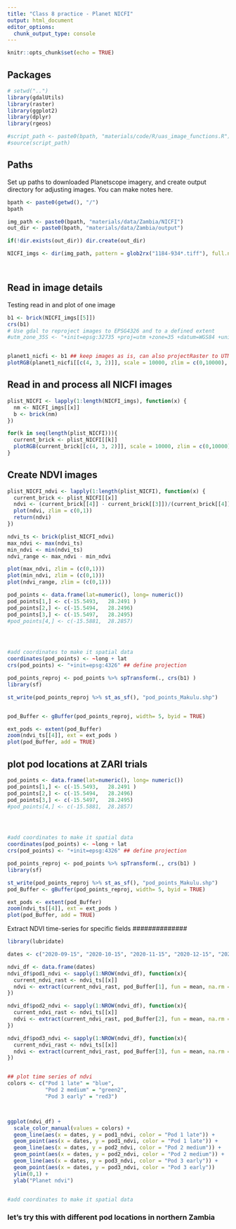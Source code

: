 ```yaml
---
title: "Class 8 practice - Planet NICFI"
output: html_document
editor_options: 
  chunk_output_type: console
---
```


```r
knitr::opts_chunk$set(echo = TRUE)
```


## Packages
```r
# setwd("..")
library(gdalUtils)
library(raster)
library(ggplot2)
library(dplyr)
library(rgeos)

#script_path <- paste0(bpath, "materials/code/R/uas_image_functions.R")
#source(script_path)
```

## Paths
Set up paths to downloaded Planetscope imagery, and create output directory for adjusting images. You can make notes here. 
```r
bpath <- paste0(getwd(), "/")
bpath

img_path <- paste0(bpath, "materials/data/Zambia/NICFI")
out_dir <- paste0(bpath, "materials/data/Zambia/output")

if(!dir.exists(out_dir)) dir.create(out_dir)

NICFI_imgs <- dir(img_path, pattern = glob2rx("1184-934*.tiff"), full.names = T) ## search only for specific quad, and .tiff file type




```

## Read in image details

Testing read in and plot of one image
```r
b1 <- brick(NICFI_imgs[[5]])
crs(b1)
# Use gdal to reproject images to EPSG4326 and to a defined extent
#utm_zone_35S <- "+init=epsg:32735 +proj=utm +zone=35 +datum=WGS84 +units=m"


planet1_nicfi <- b1 ## keep images as is, can also projectRaster to UTM projection
plotRGB(planet1_nicfi[[c(4, 3, 2)]], scale = 10000, zlim = c(0,10000), stretch = "lin")
```

## Read in and process all NICFI images
```r

plist_NICFI <- lapply(1:length(NICFI_imgs), function(x) {
  nm <- NICFI_imgs[[x]]
  b <- brick(nm)
})

for(k in seq(length(plist_NICFI))){
  current_brick <- plist_NICFI[[k]]
  plotRGB(current_brick[[c(4, 3, 2)]], scale = 10000, zlim = c(0,10000), stretch = "lin")
}
```

## Create NDVI images
```r

plist_NICFI_ndvi <- lapply(1:length(plist_NICFI), function(x) {
  current_brick <- plist_NICFI[[x]]
  ndvi <- (current_brick[[4]] - current_brick[[3]])/(current_brick[[4]] + current_brick[[3]])
  plot(ndvi, zlim = c(0,1))    
  return(ndvi)
})

ndvi_ts <- brick(plist_NICFI_ndvi)
max_ndvi <- max(ndvi_ts)
min_ndvi <- min(ndvi_ts)
ndvi_range <- max_ndvi - min_ndvi

plot(max_ndvi, zlim = (c(0,1)))
plot(min_ndvi, zlim = (c(0,1)))
plot(ndvi_range, zlim = (c(0,1)))


```

```r
pod_points <- data.frame(lat=numeric(), long= numeric())
pod_points[1,] <- c(-15.5493,	28.2491 ) 
pod_points[2,] <- c(-15.5494,	28.2496) 
pod_points[3,] <- c(-15.5497,	28.2495) 
#pod_points[4,] <- c(-15.5881,	28.2857) 




#add coordinates to make it spatial data
coordinates(pod_points) <- ~long + lat
crs(pod_points) <- "+init=epsg:4326" ## define projection

pod_points_reproj <- pod_points %>% spTransform(., crs(b1) )
library(sf)

st_write(pod_points_reproj %>% st_as_sf(), "pod_points_Makulu.shp")


pod_Buffer <- gBuffer(pod_points_reproj, width= 5, byid = TRUE)

ext_pods <- extent(pod_Buffer)
zoom(ndvi_ts[[4]], ext = ext_pods )
plot(pod_Buffer, add = TRUE)


```




## plot pod locations at ZARI trials
```r
pod_points <- data.frame(lat=numeric(), long= numeric())
pod_points[1,] <- c(-15.5493,	28.2491 ) 
pod_points[2,] <- c(-15.5494,	28.2496) 
pod_points[3,] <- c(-15.5497,	28.2495) 
#pod_points[4,] <- c(-15.5881,	28.2857) 




#add coordinates to make it spatial data
coordinates(pod_points) <- ~long + lat
crs(pod_points) <- "+init=epsg:4326" ## define projection

pod_points_reproj <- pod_points %>% spTransform(., crs(b1) )
library(sf)

st_write(pod_points_reproj %>% st_as_sf(), "pod_points_Makulu.shp")
pod_Buffer <- gBuffer(pod_points_reproj, width= 5, byid = TRUE)

ext_pods <- extent(pod_Buffer)
zoom(ndvi_ts[[4]], ext = ext_pods )
plot(pod_Buffer, add = TRUE)


```

Extract NDVI time-series for specific fields
##############

```r
library(lubridate)

dates <- c("2020-09-15", "2020-10-15", "2020-11-15", "2020-12-15", "2021-01-15", "2021-02-15") %>% as_date()

ndvi_df <- data.frame(dates)
ndvi_df$pod1_ndvi <- sapply(1:NROW(ndvi_df), function(x){
  current_ndvi_rast <- ndvi_ts[[x]]
  ndvi <- extract(current_ndvi_rast, pod_Buffer[1], fun = mean, na.rm = TRUE)
})

ndvi_df$pod2_ndvi <- sapply(1:NROW(ndvi_df), function(x){
  current_ndvi_rast <- ndvi_ts[[x]]
  ndvi <- extract(current_ndvi_rast, pod_Buffer[2], fun = mean, na.rm = TRUE)
})

ndvi_df$pod3_ndvi <- sapply(1:NROW(ndvi_df), function(x){
  current_ndvi_rast <- ndvi_ts[[x]]
  ndvi <- extract(current_ndvi_rast, pod_Buffer[3], fun = mean, na.rm = TRUE)
})


## plot time series of ndvi
colors <- c("Pod 1 late" = "blue",
            "Pod 2 medium" = "green2",
            "Pod 3 early" = "red3")



ggplot(ndvi_df) +
  scale_color_manual(values = colors) +
  geom_line(aes(x = dates, y = pod1_ndvi, color = "Pod 1 late")) + 
  geom_point(aes(x = dates, y = pod1_ndvi, color = "Pod 1 late")) +
  geom_line(aes(x = dates, y = pod2_ndvi, color = "Pod 2 medium")) + 
  geom_point(aes(x = dates, y = pod2_ndvi, color = "Pod 2 medium")) +
  geom_line(aes(x = dates, y = pod3_ndvi, color = "Pod 3 early")) + 
  geom_point(aes(x = dates, y = pod3_ndvi, color = "Pod 3 early")) 
  ylim(0,1) +
  ylab("Planet ndvi")


#add coordinates to make it spatial data


```


### let's try this with different pod locations in northern Zambia


